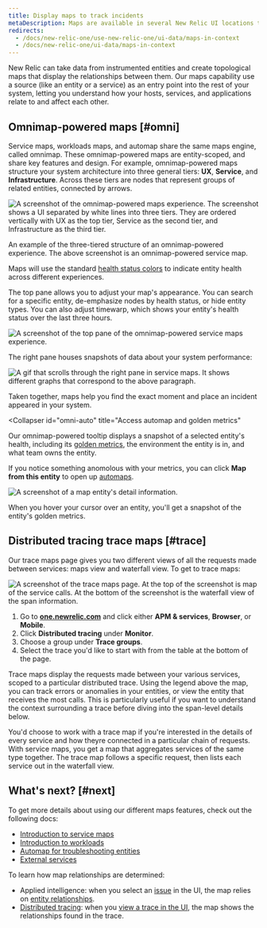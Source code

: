 ```yaml
---
title: Display maps to track incidents
metaDescription: Maps are available in several New Relic UI locations to show how entities relate to one another.
redirects:
  - /docs/new-relic-one/use-new-relic-one/ui-data/maps-in-context
  - /docs/new-relic-one/ui-data/maps-in-context
---
```









New Relic can take data from instrumented entities and create topological maps that display the relationships between them. Our maps capability use a source (like an entity or a service) as an entry point into the rest of your system, letting you understand how your hosts, services, and applications relate to and affect each other.

## Omnimap-powered maps [#omni]

Service maps, workloads maps, and automap share the same maps engine, called omnimap. These omnimap-powered maps are entity-scoped, and share key features and design. For example, omnimap-powered maps structure your system architecture into three general tiers: **UX**, **Service**, and **Infrastructure**. Across these tiers are nodes that represent groups of related entities, connected by arrows.

<img 
  title="Omnimap-powered service maps experience"
  alt="A screenshot of the omnimap-powered maps experience. The screenshot shows a UI separated by white lines into three tiers. They are ordered vertically with UX as the top tier, Service as the second tier, and Infrastructure as the third tier."
  src={omnimapServiceMaps}
/>
<figcaption>
An example of the three-tiered structure of an omnimap-powered experience. The above screenshot is an omnimap-powered service map. 
</figcaption>

Maps will use the standard [health status colors](/docs/alerts-applied-intelligence/new-relic-alerts/alert-conditions/view-entity-health-status-find-entities-without-alert-conditions/#colors) to indicate entity health across different experiences.

<CollapserGroup>
  <Collapser
    id="omni-health"
    title="Explore health status with omnimap-powered maps"
  >
The top pane allows you to adjust your map's appearance. You can search for a specific entity, de-emphasize nodes by health status, or hide entity types. You can also adjust timewarp, which shows your entity's health status over the last three hours.

<img 
  title="Search, filter, and explore your entities"
  alt="A screenshot of the top pane of the omnimap-powered service maps experience."
  src={omnimapServiceMapsTopNav}
/>

The right pane houses snapshots of data about your system performance: 

<img 
  title="Omnimap-powered service maps right pane"
  alt="A gif that scrolls through the right pane in service maps. It shows different graphs that correspond to the above paragraph."
  src={omnimapServiceMapsRightPane}
/>

Taken together, maps help you find the exact moment and place an incident appeared in your system.
  </Collapser>

  <Collapser
    id="omni-auto"
    title="Access automap and golden metrics"
  >
  Our omnimap-powered tooltip displays a snapshot of a selected entity's health, including its [golden metrics](/docs/apis/nerdgraph/examples/golden-metrics-entities-nerdgraph-api-tutorial), the environment the entity is in, and what team owns the entity.

If you notice something anomolous with your metrics, you can click **Map from this entity** to open up [automaps](/docs/new-relic-solutions/new-relic-one/ui-data/automaps).

<img
  title="A map entity's detail information."
  alt="A screenshot of a map entity's detail information."
  src={omnimapAutomapTooltip}
/>
<figcaption>
  When you hover your cursor over an entity, you'll get a snapshot of the entity's golden metrics.
</figcaption>
</Collapser>
</CollapserGroup>

## Distributed tracing trace maps [#trace]

Our trace maps page gives you two different views of all the requests made between services: maps view and waterfall view. To get to trace maps:

<img 
  title="Distributed tracing trace maps"
  alt="A screenshot of the trace maps page. At the top of the screenshot is map of the service calls. At the bottom of the screenshot is the waterfall view of the span information. "
  src={omnimapServiceMaps}
/>

1. Go to [**one.newrelic.com**](https://one.newrelic.com/all-capabilities) and click either **APM & services**, **Browser**, or **Mobile**. 
2. Click **Distributed tracing** under **Monitor**.
3. Choose a group under **Trace groups**.
4. Select the trace you'd like to start with from the table at the bottom of the page.

Trace maps display the requests made between your various services, scoped to a particular distributed trace. Using the legend above the map, you can track errors or anomalies in your entities, or view the entity that receives the most calls. This is particularly useful if you want to understand the context surrounding a trace before diving into the span-level details below.

You'd choose to work with a trace map if you're interested in the details of every service and how theyre connected in a particular chain of requests. With service maps, you get a map that aggregates services of the same type together. The trace map follows a specific request, then lists each service out in the waterfall view.

## What's next? [#next]

To get more details about using our different maps features, check out the following docs:

* [Introduction to service maps](/docs/new-relic-solutions/new-relic-one/ui-data/service-maps/introduction-service-maps)
* [Introduction to workloads](/docs/new-relic-solutions/new-relic-one/workloads/use-workloads#maps)
* [Automap for troubleshooting entities](/docs/new-relic-solutions/new-relic-one/ui-data/automaps)
* [External services](/docs/apm/apm-ui-pages/monitoring/external-services/external-services-intro)

To learn how map relationships are determined: 

* Applied intelligence: when you select an [issue](/docs/alerts-applied-intelligence/applied-intelligence/incident-intelligence/use-incident-intelligence/#issue-summary) in the UI, the map relies on [entity relationships](/docs/apis/nerdgraph/examples/nerdgraph-relationships-api-tutorial).
* [Distributed tracing](/docs/distributed-tracing/concepts/introduction-distributed-tracing): when you [view a trace in the UI](/docs/distributed-tracing/ui-data/understand-use-distributed-tracing-ui#trace-map), the map shows the relationships found in the trace.
